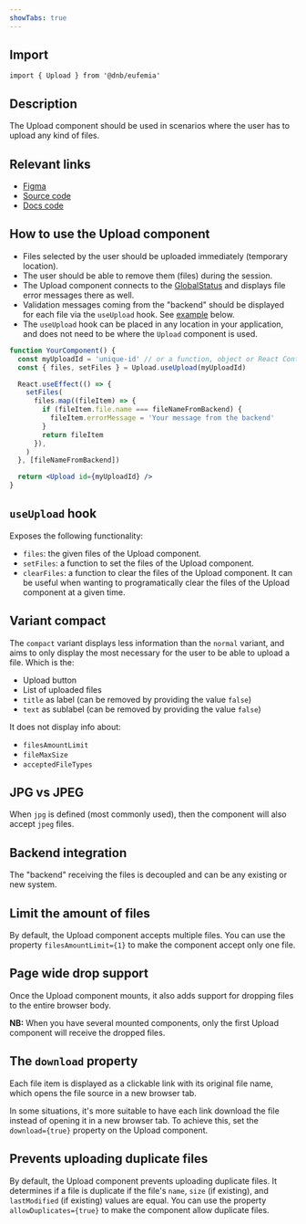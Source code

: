 ```yaml
---
showTabs: true
---
```


## Import

```tsx
import { Upload } from '@dnb/eufemia'
```

## Description

The Upload component should be used in scenarios where the user has to upload any kind of files.

## Relevant links

- [Figma](https://www.figma.com/design/cdtwQD8IJ7pTeE45U148r1/%F0%9F%92%BB-Eufemia---Web?node-id=23118-25104)
- [Source code](https://github.com/dnbexperience/eufemia/tree/main/packages/dnb-eufemia/src/components/upload)
- [Docs code](https://github.com/dnbexperience/eufemia/tree/main/packages/dnb-design-system-portal/src/docs/uilib/components/upload)

## How to use the Upload component

- Files selected by the user should be uploaded immediately (temporary location).
- The user should be able to remove them (files) during the session.
- The Upload component connects to the [GlobalStatus](/uilib/components/global-status) and displays file error messages there as well.
- Validation messages coming from the "backend" should be displayed for each file via the `useUpload` hook. See [example](/uilib/components/upload/#upload-error-message) below.
- The `useUpload` hook can be placed in any location in your application, and does not need to be where the `Upload` component is used.

```jsx
function YourComponent() {
  const myUploadId = 'unique-id' // or a function, object or React Context reference
  const { files, setFiles } = Upload.useUpload(myUploadId)

  React.useEffect(() => {
    setFiles(
      files.map((fileItem) => {
        if (fileItem.file.name === fileNameFromBackend) {
          fileItem.errorMessage = 'Your message from the backend'
        }
        return fileItem
      }),
    )
  }, [fileNameFromBackend])

  return <Upload id={myUploadId} />
}
```

## `useUpload` hook

Exposes the following functionality:

- `files`: the given files of the Upload component.
- `setFiles`: a function to set the files of the Upload component.
- `clearFiles`: a function to clear the files of the Upload component. It can be useful when wanting to programatically clear the files of the Upload component at a given time.

## Variant compact

The `compact` variant displays less information than the `normal` variant, and aims to only display the most necessary for the user to be able to upload a file. Which is the:

- Upload button
- List of uploaded files
- `title` as label (can be removed by providing the value `false`)
- `text` as sublabel (can be removed by providing the value `false`)

It does not display info about:

- `filesAmountLimit`
- `fileMaxSize`
- `acceptedFileTypes`

## JPG vs JPEG

When `jpg` is defined (most commonly used), then the component will also accept `jpeg` files.

## Backend integration

The "backend" receiving the files is decoupled and can be any existing or new system.

## Limit the amount of files

By default, the Upload component accepts multiple files. You can use the property `filesAmountLimit={1}` to make the component accept only one file.

## Page wide drop support

Once the Upload component mounts, it also adds support for dropping files to the entire browser body.

**NB:** When you have several mounted components, only the first Upload component will receive the dropped files.

## The `download` property

Each file item is displayed as a clickable link with its original file name, which opens the file source in a new browser tab.

In some situations, it's more suitable to have each link download the file instead of opening it in a new browser tab. To achieve this, set the `download={true}` property on the Upload component.

## Prevents uploading duplicate files

By default, the Upload component prevents uploading duplicate files.
It determines if a file is duplicate if the file's `name`, `size` (if existing), and `lastModified` (if existing) values are equal.
You can use the property `allowDuplicates={true}` to make the component allow duplicate files.

